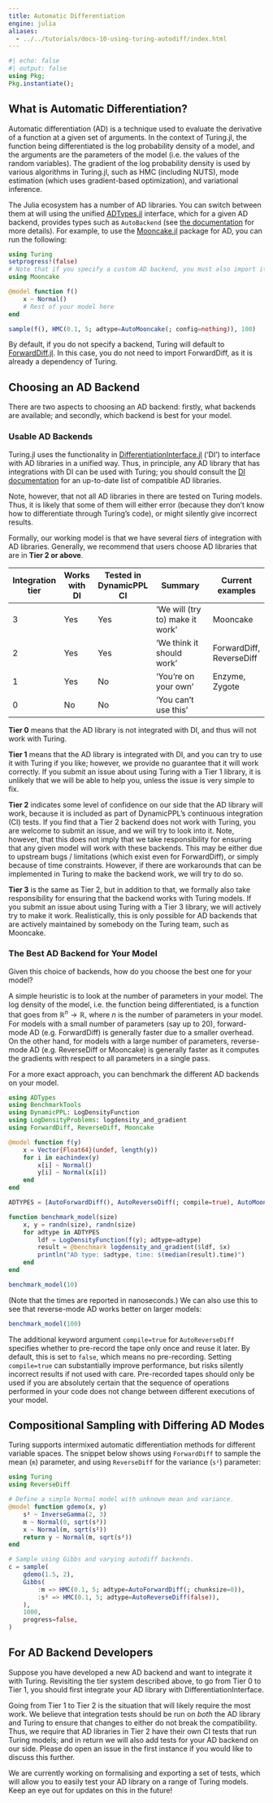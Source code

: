 ```yaml
---
title: Automatic Differentiation
engine: julia
aliases:
  - ../../tutorials/docs-10-using-turing-autodiff/index.html
---
```


```julia
#| echo: false
#| output: false
using Pkg;
Pkg.instantiate();
```

## What is Automatic Differentiation?

Automatic differentiation (AD) is a technique used to evaluate the derivative of a function at a given set of arguments.
In the context of Turing.jl, the function being differentiated is the log probability density of a model, and the arguments are the parameters of the model (i.e. the values of the random variables).
The gradient of the log probability density is used by various algorithms in Turing.jl, such as HMC (including NUTS), mode estimation (which uses gradient-based optimization), and variational inference.

The Julia ecosystem has a number of AD libraries.
You can switch between them at will using the unified [ADTypes.jl](https://github.com/SciML/ADTypes.jl/) interface, which for a given AD backend, provides types such as `AutoBackend` (see [the documentation](https://docs.sciml.ai/ADTypes/stable/) for more details).
For example, to use the [Mooncake.jl](https://github.com/compintell/Mooncake.jl) package for AD, you can run the following:

```julia
using Turing
setprogress!(false)
# Note that if you specify a custom AD backend, you must also import it.
using Mooncake

@model function f()
    x ~ Normal()
    # Rest of your model here
end

sample(f(), HMC(0.1, 5; adtype=AutoMooncake(; config=nothing)), 100)
```

By default, if you do not specify a backend, Turing will default to [ForwardDiff.jl](https://github.com/JuliaDiff/ForwardDiff.jl).
In this case, you do not need to import ForwardDiff, as it is already a dependency of Turing.


## Choosing an AD Backend

There are two aspects to choosing an AD backend: firstly, what backends are available; and secondly, which backend is best for your model.

### Usable AD Backends

Turing.jl uses the functionality in [DifferentiationInterface.jl](https://github.com/JuliaDiff/DifferentiationInterface.jl) ('DI') to interface with AD libraries in a unified way.
Thus, in principle, any AD library that has integrations with DI can be used with Turing; you should consult the [DI documentation](https://juliadiff.org/DifferentiationInterface.jl/DifferentiationInterface/stable/) for an up-to-date list of compatible AD libraries.

Note, however, that not all AD libraries in there are tested on Turing models.
Thus, it is likely that some of them will either error (because they don't know how to differentiate through Turing's code), or might silently give incorrect results.

Formally, our working model is that we have several _tiers_ of integration with AD libraries.
Generally, we recommend that users choose AD libraries that are in **Tier 2 or above**.

| Integration tier | Works with DI | Tested in DynamicPPL CI | Summary                          | Current examples         |
|------------------|---------------|-------------------------|----------------------------------|--------------------------|
| 3                | Yes           | Yes                     | 'We will (try to) make it work'  | Mooncake                 |
| 2                | Yes           | Yes                     | 'We think it should work'        | ForwardDiff, ReverseDiff |
| 1                | Yes           | No                      | 'You're on your own'             | Enzyme, Zygote           |
| 0                | No            | No                      | 'You can't use this'             |                          |

**Tier 0** means that the AD library is not integrated with DI, and thus will not work with Turing.

**Tier 1** means that the AD library is integrated with DI, and you can try to use it with Turing if you like; however, we provide no guarantee that it will work correctly.
If you submit an issue about using Turing with a Tier 1 library, it is unlikely that we will be able to help you, unless the issue is very simple to fix.

**Tier 2** indicates some level of confidence on our side that the AD library will work, because it is included as part of DynamicPPL's continuous integration (CI) tests.
If you find that a Tier 2 backend does not work with Turing, you are welcome to submit an issue, and we will try to look into it.
Note, however, that this does not imply that we take responsibility for ensuring that any given model will work with these backends.
This may be either due to upstream bugs / limitations (which exist even for ForwardDiff), or simply because of time constraints.
However, if there are workarounds that can be implemented in Turing to make the backend work, we will try to do so.

**Tier 3** is the same as Tier 2, but in addition to that, we formally also take responsibility for ensuring that the backend works with Turing models.
If you submit an issue about using Turing with a Tier 3 library, we will actively try to make it work.
Realistically, this is only possible for AD backends that are actively maintained by somebody on the Turing team, such as Mooncake.

### The Best AD Backend for Your Model

Given this choice of backends, how do you choose the best one for your model?

A simple heuristic is to look at the number of parameters in your model.
The log density of the model, i.e. the function being differentiated, is a function that goes from $\mathbb{R}^n \to \mathbb{R}$, where $n$ is the number of parameters in your model.
For models with a small number of parameters (say up to 20), forward-mode AD (e.g. ForwardDiff) is generally faster due to a smaller overhead.
On the other hand, for models with a large number of parameters, reverse-mode AD (e.g. ReverseDiff or Mooncake) is generally faster as it computes the gradients with respect to all parameters in a single pass.

For a more exact approach, you can benchmark the different AD backends on your model.

```julia
using ADTypes
using BenchmarkTools
using DynamicPPL: LogDensityFunction
using LogDensityProblems: logdensity_and_gradient
using ForwardDiff, ReverseDiff, Mooncake

@model function f(y)
    x = Vector{Float64}(undef, length(y))
    for i in eachindex(y)
        x[i] ~ Normal()
        y[i] ~ Normal(x[i])
    end
end

ADTYPES = [AutoForwardDiff(), AutoReverseDiff(; compile=true), AutoMooncake(; config=nothing)]

function benchmark_model(size)
    x, y = randn(size), randn(size)
    for adtype in ADTYPES
        ldf = LogDensityFunction(f(y); adtype=adtype)
        result = @benchmark logdensity_and_gradient($ldf, $x)
        println("AD type: $adtype, time: $(median(result).time)")
    end
end

benchmark_model(10)
```

(Note that the times are reported in nanoseconds.)
We can also use this to see that reverse-mode AD works better on larger models:

```julia
benchmark_model(100)
```

::: {.callout-note}
The additional keyword argument `compile=true` for `AutoReverseDiff` specifies whether to pre-record the tape only once and reuse it later.
By default, this is set to `false`, which means no pre-recording.
Setting `compile=true` can substantially improve performance, but risks silently incorrect results if not used with care.
Pre-recorded tapes should only be used if you are absolutely certain that the sequence of operations performed in your code does not change between different executions of your model.
:::

## Compositional Sampling with Differing AD Modes

Turing supports intermixed automatic differentiation methods for different variable spaces. The snippet below shows using `ForwardDiff` to sample the mean (`m`) parameter, and using `ReverseDiff` for the variance (`s²`) parameter:

```julia
using Turing
using ReverseDiff

# Define a simple Normal model with unknown mean and variance.
@model function gdemo(x, y)
    s² ~ InverseGamma(2, 3)
    m ~ Normal(0, sqrt(s²))
    x ~ Normal(m, sqrt(s²))
    return y ~ Normal(m, sqrt(s²))
end

# Sample using Gibbs and varying autodiff backends.
c = sample(
    gdemo(1.5, 2),
    Gibbs(
        :m => HMC(0.1, 5; adtype=AutoForwardDiff(; chunksize=0)),
        :s² => HMC(0.1, 5; adtype=AutoReverseDiff(false)),
    ),
    1000,
    progress=false,
)
```

## For AD Backend Developers

Suppose you have developed a new AD backend and want to integrate it with Turing.
Revisiting the tier system described above, to go from Tier 0 to Tier 1, you should first integrate your AD library with DifferentiationInterface.

Going from Tier 1 to Tier 2 is the situation that will likely require the most work.
We believe that integration tests should be run on _both_ the AD library and Turing to ensure that changes to either do not break the compatibility.
Thus, we require that AD libraries in Tier 2 have their own CI tests that run Turing models; and in return we will also add tests for your AD backend on our side.
Please do open an issue in the first instance if you would like to discuss this further.

We are currently working on formalising and exporting a set of tests, which will allow you to easily test your AD library on a range of Turing models.
Keep an eye out for updates on this in the future!
